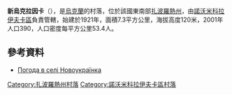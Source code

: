 {{coord|47|56|2|N|35|59|32|E|scale:100000|display=title}}

'''新烏克拉因卡'''（{{lang-uk|Новоукраїнка}}），是[[烏克蘭|烏克蘭]]的村落，位於該國東南部[[扎波羅熱州|扎波羅熱州]]，由[[諾沃米科拉伊夫卡區|諾沃米科拉伊夫卡區]]負責管轄，始建於1921年，面積7.3平方公里，海拔高度120米，2001年人口390，人口密度每平方公里53.4人。

==參考資料==
* [http://weather.in.ua/ua/zaporozhskaja/18276 Погода в селі Новоукраїнка] {{Wayback|url=http://weather.in.ua/ua/zaporozhskaja/18276 |date=20111220164006 }}

[[Category:扎波羅熱州村落|Category:扎波羅熱州村落]]
[[Category:諾沃米科拉伊夫卡區村落|Category:諾沃米科拉伊夫卡區村落]]


{{Zaporizhia-geo-stub}}